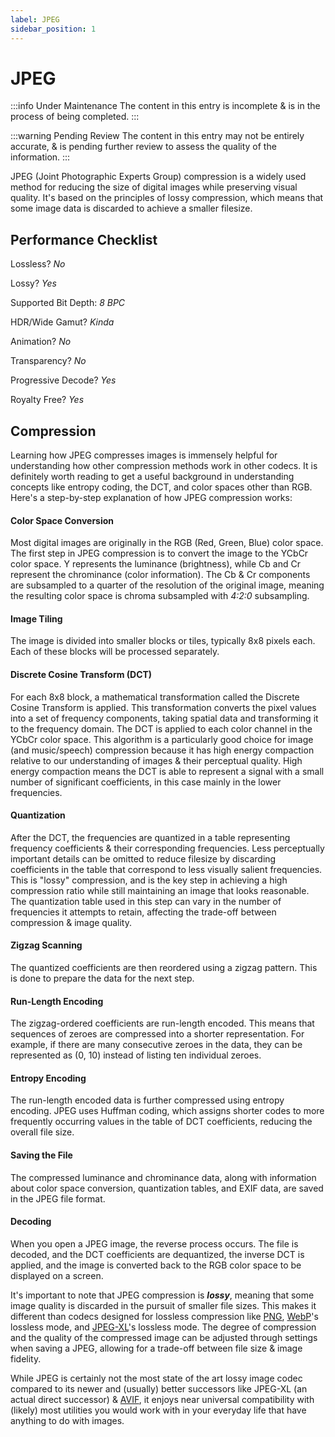 ```yaml
---
label: JPEG
sidebar_position: 1
---
```


# JPEG

:::info Under Maintenance
The content in this entry is incomplete & is in the process of being completed.
:::

:::warning Pending Review
The content in this entry may not be entirely accurate, & is pending further review to assess the quality of the information.
:::

JPEG (Joint Photographic Experts Group) compression is a widely used method for reducing the size of digital images while preserving visual quality. It's based on the principles of lossy compression, which means that some image data is discarded to achieve a smaller filesize.

## Performance Checklist

Lossless? *No*

Lossy? *Yes*

Supported Bit Depth:
*8 BPC*

HDR/Wide Gamut? *Kinda*

Animation? *No*

Transparency? *No*

Progressive Decode? *Yes*

Royalty Free? *Yes*

## Compression

Learning how JPEG compresses images is immensely helpful for understanding how other compression methods work in other codecs. It is definitely worth reading to get a useful background in understanding concepts like entropy coding, the DCT, and color spaces other than RGB. Here's a step-by-step explanation of how JPEG compression works:

#### Color Space Conversion
   Most digital images are originally in the RGB (Red, Green, Blue) color space. The first step in JPEG compression is to convert the image to the YCbCr color space. Y represents the luminance (brightness), while Cb and Cr represent the chrominance (color information). The Cb & Cr components are subsampled to a quarter of the resolution of the original image, meaning the resulting color space is chroma subsampled with *4:2:0* subsampling.

#### Image Tiling
   The image is divided into smaller blocks or tiles, typically 8x8 pixels each. Each of these blocks will be processed separately.

#### Discrete Cosine Transform (DCT)
   For each 8x8 block, a mathematical transformation called the Discrete Cosine Transform is applied. This transformation converts the pixel values into a set of frequency components, taking spatial data and transforming it to the frequency domain. The DCT is applied to each color channel in the YCbCr color space. This algorithm is a particularly good choice for image (and music/speech) compression because it has high energy compaction relative to our understanding of images & their perceptual quality. High energy compaction means the DCT is able to represent a signal with a small number of significant coefficients, in this case mainly in the lower frequencies. 

#### Quantization
   After the DCT, the frequencies are quantized in a table representing frequency coefficients & their corresponding frequencies. Less perceptually important details can be omitted to reduce filesize by discarding coefficients in the table that correspond to less visually salient frequencies. This is "lossy" compression, and is the key step in achieving a high compression ratio while still maintaining an image that looks reasonable. The quantization table used in this step can vary in the number of frequencies it attempts to retain, affecting the trade-off between compression & image quality.

#### Zigzag Scanning
   The quantized coefficients are then reordered using a zigzag pattern. This is done to prepare the data for the next step.

#### Run-Length Encoding
   The zigzag-ordered coefficients are run-length encoded. This means that sequences of zeroes are compressed into a shorter representation. For example, if there are many consecutive zeroes in the data, they can be represented as (0, 10) instead of listing ten individual zeroes.

#### Entropy Encoding
   The run-length encoded data is further compressed using entropy encoding. JPEG uses Huffman coding, which assigns shorter codes to more frequently occurring values in the table of DCT coefficients, reducing the overall file size.

#### Saving the File
   The compressed luminance and chrominance data, along with information about color space conversion, quantization tables, and EXIF data, are saved in the JPEG file format.

#### Decoding
   When you open a JPEG image, the reverse process occurs. The file is decoded, and the DCT coefficients are dequantized, the inverse DCT is applied, and the image is converted back to the RGB color space to be displayed on a screen.

It's important to note that JPEG compression is ***lossy***, meaning that some image quality is discarded in the pursuit of smaller file sizes. This makes it different than codecs designed for lossless compression like [PNG](../images/PNG.mdx), [WebP](../images/WebP.mdx)'s lossless mode, and [JPEG-XL](../images/JXL.mdx)'s lossless mode. The degree of compression and the quality of the compressed image can be adjusted through settings when saving a JPEG, allowing for a trade-off between file size & image fidelity.

While JPEG is certainly not the most state of the art lossy image codec compared to its newer and (usually) better successors like JPEG-XL (an actual direct successor) & [AVIF](../images/AVIF.mdx), it enjoys near universal compatibility with (likely) most utilities you would work with in your everyday life that have anything to do with images.